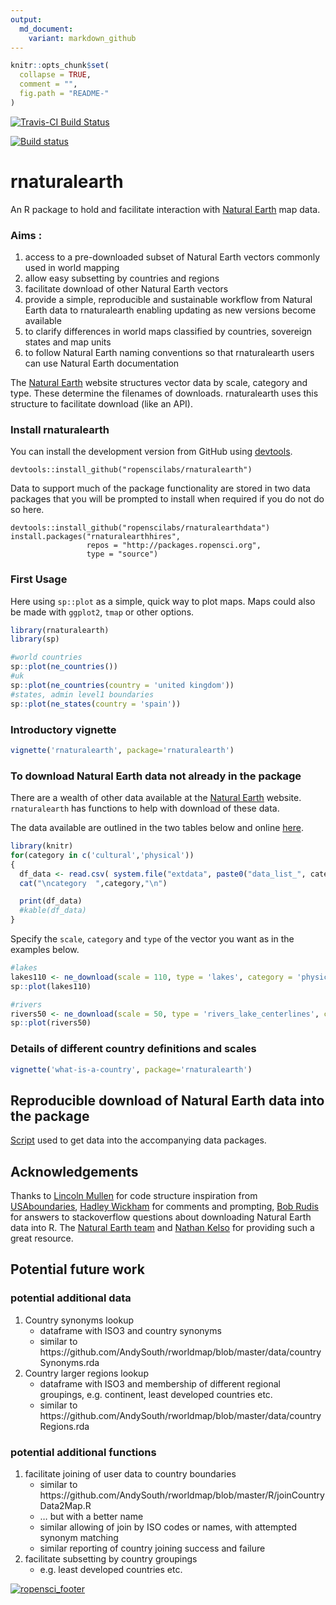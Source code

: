 ```yaml
---
output:
  md_document:
    variant: markdown_github
---
```


<!-- README.md is generated from README.Rmd. Please edit that file -->

```r
knitr::opts_chunk$set(
  collapse = TRUE,
  comment = "",
  fig.path = "README-"
)
```
[![Travis-CI Build Status](https://travis-ci.org/ropenscilabs/rnaturalearth.svg?branch=master)](https://travis-ci.org/ropenscilabs/rnaturalearth)

[![Build status](https://ci.appveyor.com/api/projects/status/yp26qgeb1iligrpp?svg=true)](https://ci.appveyor.com/project/AndySouth/rnaturalearth)

# rnaturalearth

An R package to hold and facilitate interaction with [Natural Earth](http://www.naturalearthdata.com/) map data.

### Aims :
1. access to a pre-downloaded subset of Natural Earth vectors commonly used in world mapping
1. allow easy subsetting by countries and regions
1. facilitate download of other Natural Earth vectors
1. provide a simple, reproducible and sustainable workflow from Natural Earth data to rnaturalearth enabling updating as new versions become available
1. to clarify differences in world maps classified by countries, sovereign states and map units
1. to follow Natural Earth naming conventions so that rnaturalearth users can use Natural Earth documentation

The [Natural Earth](http://www.naturalearthdata.com/) website structures vector data by scale, category and type. These determine the filenames of downloads. rnaturalearth uses this structure to facilitate download (like an API). 



### Install rnaturalearth

You can install the development version from GitHub using [devtools](https://github.com/hadley/devtools). 

```
devtools::install_github("ropenscilabs/rnaturalearth")

```

Data to support much of the package functionality are stored in two data packages that you will be prompted to install when required if you do not do so here.

```
devtools::install_github("ropenscilabs/rnaturalearthdata")
install.packages("rnaturalearthhires",
                 repos = "http://packages.ropensci.org",
                 type = "source")
```

### First Usage
Here using `sp::plot` as a simple, quick way to plot maps. Maps could also be made with `ggplot2`, `tmap` or other options.
```r
library(rnaturalearth)
library(sp)

#world countries
sp::plot(ne_countries())
#uk
sp::plot(ne_countries(country = 'united kingdom'))
#states, admin level1 boundaries
sp::plot(ne_states(country = 'spain')) 

```

### Introductory vignette
```r
vignette('rnaturalearth', package='rnaturalearth')
```

### To download Natural Earth data not already in the package
There are a wealth of other data available at the [Natural Earth](http://www.naturalearthdata.com/) website. `rnaturalearth` has functions to help with download of these data.

The data available are outlined in the two tables below and online [here](http://www.naturalearthdata.com/downloads/50m-physical-vectors/).

```r
library(knitr)
for(category in c('cultural','physical'))
{
  df_data <- read.csv( system.file("extdata", paste0("data_list_", category, ".csv"), package = "rnaturalearth") )
  cat("\ncategory  ",category,"\n")

  print(df_data)
  #kable(df_data)
}

```

Specify the `scale`, `category` and `type` of the vector you want as in the examples below.

```r
#lakes
lakes110 <- ne_download(scale = 110, type = 'lakes', category = 'physical')
sp::plot(lakes110)

#rivers
rivers50 <- ne_download(scale = 50, type = 'rivers_lake_centerlines', category = 'physical')
sp::plot(rivers50)
```

### Details of different country definitions and scales
```r
vignette('what-is-a-country', package='rnaturalearth')
```

## Reproducible download of Natural Earth data into the package
[Script](https://github.com/ropenscilabs/rnaturalearthdata/blob/master/data-raw/data_download_script.r) used to get data into the accompanying data packages.

## Acknowledgements
Thanks to [Lincoln Mullen](https://github.com/lmullen) for code structure inspiration from [USAboundaries](https://github.com/ropensci/USAboundaries), [Hadley Wickham](https://github.com/hadley) for comments and prompting, [Bob Rudis](https://github.com/hrbrmstr) for answers to stackoverflow questions about downloading Natural Earth data into R. The [Natural Earth team](http://www.naturalearthdata.com/about/contributors/) and [Nathan Kelso](https://github.com/nvkelso) for providing such a great resource.


## Potential future work

### potential additional data

1. Country synonyms lookup
    + dataframe with ISO3 and country synonyms
    + similar to https://github.com/AndySouth/rworldmap/blob/master/data/countrySynonyms.rda
    
1. Country larger regions lookup
    + dataframe with ISO3 and membership of different regional groupings, e.g. continent, least developed countries etc.
    + similar to https://github.com/AndySouth/rworldmap/blob/master/data/countryRegions.rda


### potential additional functions

1. facilitate joining of user data to country boundaries
    + similar to https://github.com/AndySouth/rworldmap/blob/master/R/joinCountryData2Map.R
    + ... but with a better name
    + similar allowing of join by ISO codes or names, with attempted synonym matching
    + similar reporting of country joining success and failure

1. facilitate subsetting by country groupings
    + e.g. least developed countries etc.

    
[![ropensci\_footer](http://ropensci.org/public_images/github_footer.png)](http://ropensci.org)    

